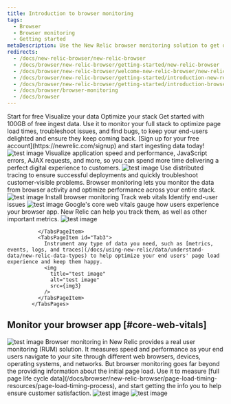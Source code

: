 ```yaml
---
title: Introduction to browser monitoring
tags:
  - Browser
  - Browser monitoring
  - Getting started
metaDescription: Use the New Relic browser monitoring solution to get deep visibility and actionable insights into real users' experiences on your website.
redirects:
  - /docs/new-relic-browser/new-relic-browser
  - /docs/browser/new-relic-browser/getting-started/new-relic-browser
  - /docs/browser/new-relic-browser/welcome-new-relic-browser/new-relic-browser
  - /docs/browser/new-relic-browser/getting-started/introduction-new-relic-browser
  - /docs/browser/new-relic-browser/getting-started/introduction-browser-monitoring
  - /docs/browser/browser-monitoring
  - /docs/browser
---
```












<Tabs>
            <TabsBar>
                <TabsBarItem id="Tab1">Start for free</TabsBarItem>
                <TabsBarItem id="Tab2">Visualize your data</TabsBarItem>
                <TabsBarItem id="Tab3">Optimize your stack</TabsBarItem>
            </TabsBar>
            <TabsPages>
              <TabsPageItem id="Tab1">
                <SideBySide>
                  <Side>
                  Get started with 100GB of free ingest data. Use it to monitor your full stack to optimize page load times, troubleshoot issues, and find bugs, to keep your end-users delighted and ensure they keep coming back. [Sign up for your free account](https://newrelic.com/signup) and start ingesting data today!
                  </Side>
                  <Side>
                  <img
                  title="test image"
                  alt="test image"
                  src={img8}
                  />                  
                  </Side>
                  </SideBySide>
              </TabsPageItem>
              <TabsPageItem id="Tab2">
                <SideBySide>
                  <Side>
                  Visualize application speed and performance, JavaScript errors, AJAX requests, and more, so you can spend more time delivering a perfect digital experience to customers.                  
                  </Side>
                  <Side>
                  <img
                  title="test image"
                  alt="test image"
                  src={img6}
                  />
                  </Side>
                  </SideBySide>  
              </TabsPageItem>
              <TabsPageItem id="Tab3">
                <SideBySide>
                  <Side>
                  Use distributed tracing to ensure successful deployments and quickly troubleshoot customer-visible problems.
                  Browser monitoring lets you monitor the data from browser activity and optimize performance across your entire stack.                 
                  </Side>
                  <Side>
                  <img
                  title="test image"
                  alt="test image"
                  src={img7}
                />
                  </Side>
                  </SideBySide>  
              </TabsPageItem>
            </TabsPages>
</Tabs>

<Tabs>
            <TabsBar>
                <TabsBarItem id="Tab1">Install browser monitoring</TabsBarItem>
                <TabsBarItem id="Tab2">Track web vitals</TabsBarItem>
                <TabsBarItem id="Tab3">Identify end-user issues</TabsBarItem>
            </TabsBar>
            <TabsPages>
              <TabsPageItem id="Tab1">
                <img
                  title="test image"
                  alt="test image"
                  src={img1}
                />
              </TabsPageItem>
              <TabsPageItem id="Tab2">
                <SideBySide>
                  <Side>
                  Google's core web vitals gauge how users experience your browser app. New Relic can help you track them, as well as other important metrics.
                  </Side>
                  <Side>
                <img
                  title="test image"
                  alt="test image"
                  src={img9}
                />                  </Side>
                </SideBySide>

              </TabsPageItem> 
              <TabsPageItem id="Tab3">
                Instrument any type of data you need, such as [metrics, events, logs, and traces](/docs/using-new-relic/data/understand-data/new-relic-data-types) to help optimize your end users' page load experience and keep them happy.
                <img
                  title="test image"
                  alt="test image"
                  src={img3}
                />
              </TabsPageItem>
            </TabsPages>
</Tabs>

## Monitor your browser app [#core-web-vitals]

<SideBySide>
  <Side>
    <img
      title="test image"
      alt="test image"
      src={browserBrowserSummary}
    />
  </Side>
  <Side>
  Browser monitoring in New Relic provides a real user monitoring (RUM) solution. It measures speed and performance as your end users navigate to your site through different web browsers, devices, operating systems, and networks. But browser monitoring goes far beyond the providing information about the initial page load. Use it to measure [full page life cycle data](/docs/browser/new-relic-browser/page-load-timing-resources/page-load-timing-process), and start getting the info you to help ensure customer satisfaction.  </Side>
</SideBySide>
<img
  title="test image"
  alt="test image"
  src={img4}
/>
<img
  title="test image"
  alt="test image"
  src={img5}
/>